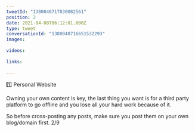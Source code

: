 ```yaml
---
tweetId: "1380040717830082561"
position: 2
date: 2021-04-08T06:12:01.000Z
type: tweet
conversationId: "1380040716651532293"
images:
  
videos:
  
links:
  
---
```

1️⃣ Personal Website

Owning your own content is key, the last thing you want is for a third party platform to go offline and you lose all your hard work because of it. 

So before cross-posting any posts, make sure you post them on your own blog/domain first. 2/9
